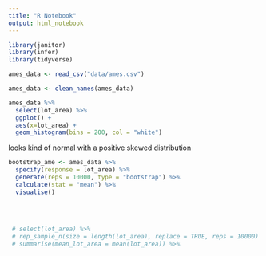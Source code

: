 ```yaml
---
title: "R Notebook"
output: html_notebook
---
```


```r

library(janitor)
library(infer)
library(tidyverse)

```


```r

ames_data <- read_csv("data/ames.csv")

```


```r

ames_data <- clean_names(ames_data)

```

```r

ames_data %>%
  select(lot_area) %>%
  ggplot() +
  aes(x=lot_area) +
  geom_histogram(bins = 200, col = "white")


```


looks kind of normal with a positive skewed distribution


```r


bootstrap_ame <- ames_data %>%
  specify(response = lot_area) %>%
  generate(reps = 10000, type = "bootstrap") %>%
  calculate(stat = "mean") %>%
  visualise()
  
  
  
  
 # select(lot_area) %>%
 # rep_sample_n(size = length(lot_area), replace = TRUE, reps = 10000) %>%
 # summarise(mean_lot_area = mean(lot_area)) %>%
  
  
  
  
  
  
```


